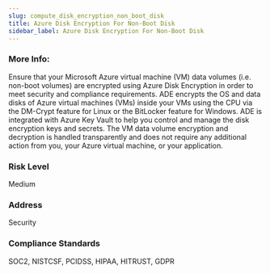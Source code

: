 ```yaml
---
slug: compute_disk_encryption_non_boot_disk
title: Azure Disk Encryption For Non-Boot Disk
sidebar_label: Azure Disk Encryption For Non-Boot Disk
---
```


### More Info:

Ensure that your Microsoft Azure virtual machine (VM) data volumes (i.e. non-boot volumes) are encrypted using Azure Disk Encryption in order to meet security and compliance requirements. ADE encrypts the OS and data disks of Azure virtual machines (VMs) inside your VMs using the CPU via the DM-Crypt feature for Linux or the BitLocker feature for Windows. ADE is integrated with Azure Key Vault to help you control and manage the disk encryption keys and secrets. The VM data volume encryption and decryption is handled transparently and does not require any additional action from you, your Azure virtual machine, or your application.

### Risk Level

Medium

### Address

Security

### Compliance Standards

SOC2, NISTCSF, PCIDSS, HIPAA, HITRUST, GDPR

